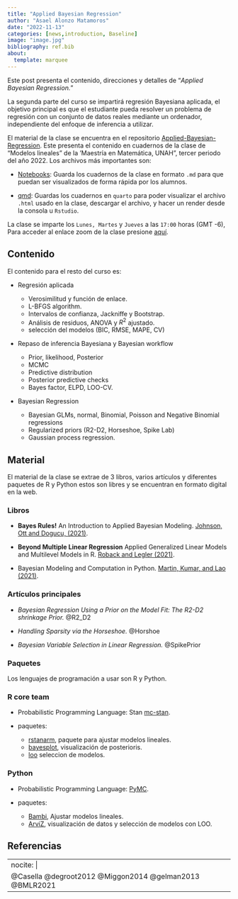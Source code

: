 ```yaml
---
title: "Applied Bayesian Regression"
author: "Asael Alonzo Matamoros"
date: "2022-11-13"
categories: [news,introduction, Baseline]
image: "image.jpg"
bibliography: ref.bib
about:
  template: marquee
---
```


Este post presenta el contenido, direcciones y detalles de "*Applied Bayesian Regression.*"

La segunda parte del curso se impartirá regresión Bayesiana aplicada, el objetivo principal es que el estudiante pueda resolver un problema de regresión con un conjunto de datos reales mediante un ordenador, independiente del enfoque de inferencia a utilizar. 

El material de la clase se encuentra en el repositorio [Applied-Bayesian-Regression](https://github.com/asael697/Appplied-Bayesian-Regression). Este presenta el contenido en cuadernos de la clase de "Modelos lineales" de la 'Maestría en Matemática, UNAH", tercer periodo del año 2022. Los archivos más importantes son: 

  + [Notebooks](https://github.com/asael697/Appplied-Bayesian-Regression/tree/main/Notebooks): Guarda los cuadernos de la clase en formato `.md`  para que puedan ser visualizados de forma rápida por los alumnos.
  
  + [qmd](https://github.com/asael697/Appplied-Bayesian-Regression/tree/main/qmd): Guardas los cuadernos en `quarto` para poder visualizar el archivo `.html` usado en la clase, descargar el archivo, y hacer un render desde la consola u `Rstudio`.
  
La clase se imparte los `Lunes, Martes` y `Jueves` a las `17:00` horas (GMT -6), Para acceder al enlace zoom de la clase presione [aquí](https://aalto.zoom.us/j/63860483890).

## Contenido

El contenido para el resto del curso es:

 + Regresión aplicada
  
     - Verosimilitud y función de enlace.
     - L-BFGS algorithm.
     - Intervalos de confianza, Jackniffe y Bootstrap.
     - Análisis de residuos, ANOVA  y $R^2$ ajustado.
     - selección del modelos (BIC, RMSE, MAPE, CV)
 
 + Repaso de inferencia Bayesiana y Bayesian workflow

    - Prior, likelihood, Posterior
    - MCMC
    - Predictive distribution
    - Posterior predictive checks
    - Bayes factor, ELPD, LOO-CV.
  
 + Bayesian Regression
   
   - Bayesian GLMs, normal, Binomial, Poisson and Negative Binomial regressions
   - Regularized priors (R2-D2, Horseshoe, Spike Lab)
   - Gaussian process regression.
   
## Material 
  
El material de la clase se extrae de 3 libros, varios artículos y diferentes paquetes de R y Python estos son libres y se encuentran en formato digital en la web. 

### Libros

 + **Bayes Rules!** An Introduction to Applied Bayesian Modeling. [Johnson, Ott and Dogucu, (2021)](https://www.bayesrulesbook.com/).
 
 + **Beyond Multiple Linear Regression** Applied Generalized Linear Models and Multilevel Models in R. [Roback and Legler (2021)](https://bookdown.org/roback/bookdown-BeyondMLR/).
 
 + Bayesian Modeling and Computation in Python. [Martin, Kumar, and Lao (2021)](https://bayesiancomputationbook.com/welcome.html).

### Artículos principales   
   
   + *Bayesian Regression Using a Prior on the Model Fit: The R2-D2 shrinkage Prior.* @R2_D2 
   
   + *Handling Sparsity via the Horseshoe.* @Horshoe 
   
   + *Bayesian Variable Selection in Linear Regression.* @SpikePrior 

### Paquetes

Los lenguajes de programación a usar son R y Python.
 
### R core team
 
  + Probabilistic Programming Language: Stan [mc-stan](https://mc-stan.org/users/interfaces/rstan).
  
  + paquetes: 
  
    - [rstanarm](https://mc-stan.org/rstanarm/), paquete para ajustar modelos lineales.
    - [bayesplot](https://mc-stan.org/bayesplot/), visualización de posterioris.
    - [loo](https://mc-stan.org/loo/) seleccion de modelos.
  
   
### Python
 
  + Probabilistic Programming Language: [PyMC](https://www.pymc.io/welcome.html).
  
  + paquetes: 
  
    - [Bambi]( https://bambinos.github.io/bambi/main/index.html#), Ajustar modelos lineales.
    - [ArviZ](https://arviz-devs.github.io/arviz/index.html), visualización de datos y selección de modelos con LOO.
    
## Referencias

---
nocite: |
 @Casella @degroot2012 @Miggon2014 @gelman2013 @BMLR2021 
---

::: {#refs}
:::

